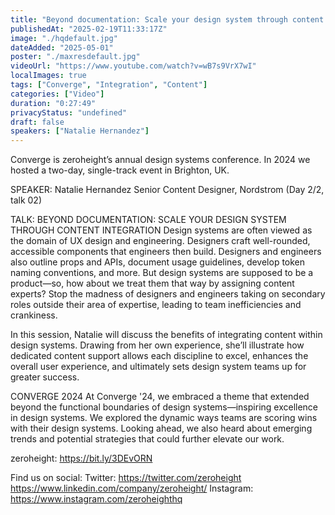 ```yaml
---
title: "Beyond documentation: Scale your design system through content integration - Natalie Hernandez"
publishedAt: "2025-02-19T11:33:17Z"
image: "./hqdefault.jpg"
dateAdded: "2025-05-01"
poster: "./maxresdefault.jpg"
videoUrl: "https://www.youtube.com/watch?v=wB7s9VrX7wI"
localImages: true
tags: ["Converge", "Integration", "Content"]
categories: ["Video"]
duration: "0:27:49"
privacyStatus: "undefined"
draft: false
speakers: ["Natalie Hernandez"]
---
```

Converge is zeroheight’s annual design systems conference. In 2024 we hosted a two-day, single-track event in Brighton, UK. 

SPEAKER: 
Natalie Hernandez
Senior Content Designer, Nordstrom
(Day 2/2, talk 02)

TALK: BEYOND DOCUMENTATION: SCALE YOUR DESIGN SYSTEM THROUGH CONTENT INTEGRATION
Design systems are often viewed as the domain of UX design and engineering. Designers craft well-rounded, accessible components that engineers then build. Designers and engineers also outline props and APIs, document usage guidelines, develop token naming conventions, and more. But design systems are supposed to be a product—so, how about we treat them that way by assigning content experts? Stop the madness of designers and engineers taking on secondary roles outside their area of expertise, leading to team inefficiencies and crankiness.

In this session, Natalie will discuss the benefits of integrating content within design systems. Drawing from her own experience, she’ll illustrate how dedicated content support allows each discipline to excel, enhances the overall user experience, and ultimately sets design system teams up for greater success.


CONVERGE 2024
At Converge '24, we embraced a theme that extended beyond the functional boundaries of design systems—inspiring excellence in design systems. We explored the dynamic ways teams are scoring wins with their design systems. Looking ahead, we also heard about emerging trends and potential strategies that could further elevate our work.

zeroheight: https://bit.ly/3DEvORN

Find us on social:
Twitter: https://twitter.com/zeroheight
https://www.linkedin.com/company/zeroheight/
Instagram: https://www.instagram.com/zeroheighthq
